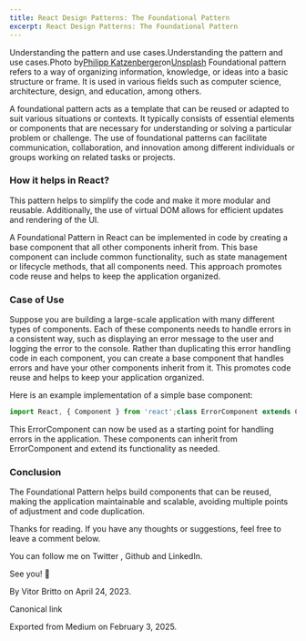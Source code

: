 ```yaml
---
title: React Design Patterns: The Foundational Pattern
excerpt: React Design Patterns: The Foundational Pattern
---
```


Understanding the pattern and use cases.Understanding the pattern and use cases.Photo by[Philipp Katzenberger](https://unsplash.com/@fantasyflip?utm_source=medium&utm_medium=referral)on[Unsplash](https://unsplash.com?utm_source=medium&utm_medium=referral)
Foundational pattern refers to a way of organizing information, knowledge, or ideas into a basic structure or frame. It is used in various fields such as computer science, architecture, design, and education, among others.

A foundational pattern acts as a template that can be reused or adapted to suit various situations or contexts. It typically consists of essential elements or components that are necessary for understanding or solving a particular problem or challenge. The use of foundational patterns can facilitate communication, collaboration, and innovation among different individuals or groups working on related tasks or projects.

### How it helps in React?

This pattern helps to simplify the code and make it more modular and reusable. Additionally, the use of virtual DOM allows for efficient updates and rendering of the UI.

A Foundational Pattern in React can be implemented in code by creating a base component that all other components inherit from. This base component can include common functionality, such as state management or lifecycle methods, that all components need. This approach promotes code reuse and helps to keep the application organized.

### Case of Use

Suppose you are building a large-scale application with many different types of components. Each of these components needs to handle errors in a consistent way, such as displaying an error message to the user and logging the error to the console. Rather than duplicating this error handling code in each component, you can create a base component that handles errors and have your other components inherit from it. This promotes code reuse and helps to keep your application organized.

Here is an example implementation of a simple base component:

```js
import React, { Component } from 'react';class ErrorComponent extends Component {  constructor(props) {    super(props);    this.state = {      // initial state    };  }  componentDidMount() {    // component mounted  }  render() {    return (      // base component JSX    );  }}export default ErrorComponent;
```

This ErrorComponent can now be used as a starting point for handling errors in the application. These components can inherit from ErrorComponent and extend its functionality as needed.

### Conclusion

The Foundational Pattern helps build components that can be reused, making the application maintainable and scalable, avoiding multiple points of adjustment and code duplication.

Thanks for reading. If you have any thoughts or suggestions, feel free to leave a comment below.

You can follow me on Twitter , Github and LinkedIn.

See you! 👋

By Vitor Britto on April 24, 2023.

Canonical link

Exported from Medium on February 3, 2025.
